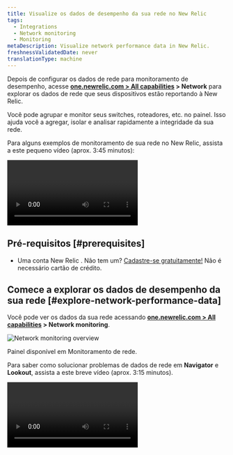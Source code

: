 ```yaml
---
title: Visualize os dados de desempenho da sua rede no New Relic
tags:
  - Integrations
  - Network monitoring
  - Monitoring
metaDescription: Visualize network performance data in New Relic.
freshnessValidatedDate: never
translationType: machine
---
```


Depois de configurar os dados de rede para monitoramento de desempenho, acesse <DNT>**[one.newrelic.com > All capabilities](https://one.newrelic.com/all-capabilities) > Network**</DNT> para explorar os dados de rede que seus dispositivos estão reportando à New Relic.

Você pode agrupar e monitor seus switches, roteadores, etc. no painel. Isso ajuda você a agregar, isolar e analisar rapidamente a integridade da sua rede.

Para alguns exemplos de monitoramento de sua rede no New Relic, assista a este pequeno vídeo (aprox. 3:45 minutos):

<Video
  id="rnxfPSR_ZCo"
  type="youtube"
/>

## Pré-requisitos [#prerequisites]

* Uma conta New Relic . Não tem um? [Cadastre-se gratuitamente!](https://newrelic.com/signup) Não é necessário cartão de crédito.

## Comece a explorar os dados de desempenho da sua rede [#explore-network-performance-data]

Você pode ver os dados da sua rede acessando <DNT>**[one.newrelic.com > All capabilities](https://one.newrelic.com/all-capabilities) > Network monitoring**</DNT>.

<img
  title="Network monitoring overview"
  alt="Network monitoring overview"
  src="/images/network_screenshot-full_device-performance.webp"
/>

<figcaption>
  Painel disponível em Monitoramento de rede.
</figcaption>

Para saber como solucionar problemas de dados de rede em <DNT>**Navigator**</DNT> e <DNT>**Lookout**</DNT>, assista a este breve vídeo (aprox. 3:15 minutos).

<Video
  id="qkakBi0Lc9Y"
  type="youtube"
/>

